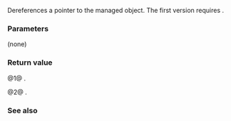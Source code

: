{{cpp/memory/auto_ptr/title|operator*|operator-&gt;}}
{{cpp/memory/auto_ptr/navbar}}
{{dcl begin}}
{{dcl | deprecated=c++11 | removed=c++17 | num=1 |
T&amp; operator*() const throw();
}}
{{dcl | deprecated=c++11 | removed=c++17 | num=2 |
T* operator-&gt;() const throw();
}}
{{dcl end}}

Dereferences a pointer to the managed object. The first version requires {{c|1=get() != 0}}.

===Parameters===
(none)

===Return value===
@1@ {{c|*get()}}.

@2@ {{c|get()}}.

===See also===
{{dsc begin}}
{{dsc inc | cpp/memory/auto_ptr/dsc get}}
{{dsc end}}

{{langlinks|es|ja|ru|zh}}